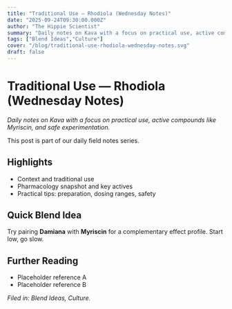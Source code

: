 ```yaml
---
title: "Traditional Use — Rhodiola (Wednesday Notes)"
date: "2025-09-24T09:30:00.000Z"
author: "The Hippie Scientist"
summary: "Daily notes on Kava with a focus on practical use, active compounds like Myriscin, and safe experimentation."
tags: ["Blend Ideas","Culture"]
cover: "/blog/traditional-use-rhodiola-wednesday-notes.svg"
draft: false
---
```



# Traditional Use — Rhodiola (Wednesday Notes)

_Daily notes on Kava with a focus on practical use, active compounds like Myriscin, and safe experimentation._

<Callout emoji="🌿">This post is part of our daily field notes series.</Callout>

## Highlights

- Context and traditional use
- Pharmacology snapshot and key actives
- Practical tips: preparation, dosing ranges, safety

## Quick Blend Idea

Try pairing **Damiana** with **Myriscin** for a complementary effect profile. Start low, go slow.

## Further Reading

- Placeholder reference A
- Placeholder reference B

*Filed in: Blend Ideas, Culture.*

